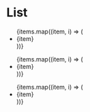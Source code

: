 
<Meta title="Primitives/Ul" component={Ul} />

# List

<Canvas>
  <Story name="Default">
    <Ul>
      {items.map((item, i) => (
        <Li key={i}>{item}</Li>
      ))}
    </Ul>
  </Story>
  <Story name="Reset">
    <Ul reset>
      {items.map((item, i) => (
        <Li key={i}>{item}</Li>
      ))}
    </Ul>
  </Story>
  <Story name="Inline">
    <Ul reset inline>
      {items.map((item, i) => (
        <Li key={i}>{item}</Li>
      ))}
    </Ul>
  </Story>
</Canvas>
